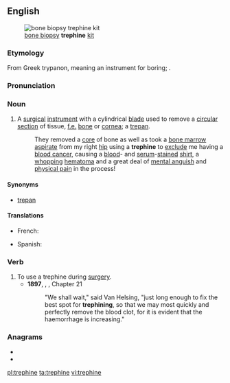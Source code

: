 ==English==
{{wp}}
[[File:Rochester_Bome_Biopsy_Trephine_Kit.jpg|thumb|right|[[bone biopsy]] '''trephine''' [[kit]]]]

===Etymology===
From Greek trypanon, meaning an instrument for boring; {{etyl|fr|en}} {{m|fr|tréphine}}.
===Pronunciation===
{{IPA|/trᵻˈfaɪn/|lang=en}}

===Noun===
{{en-noun}}

# {{lb|en|medicine}} A [[surgical]] [[instrument]] with a cylindrical [[blade]] used to remove a [[circular]] [[section]] of tissue, [[f.e.]] [[bone]] or [[cornea]]; a [[trepan]].
#:They removed a [[core]] of bone as well as took a [[bone marrow]] [[aspirate]] from my right [[hip]] using a '''trephine''' to [[exclude]] me having a [[blood cancer]], causing a [[blood]]- and [[serum]]-[[stained]] [[shirt]], a [[whopping]] [[hematoma]] and a great deal of [[mental anguish]] and [[physical pain]] in the process!
====Synonyms====
* [[trepan]] {{qualifier|obsolete}}

====Translations====
{{trans-top|surgical instrument to remove a circular section from the skull}}
* French: {{t+|fr|trépan|m}}
{{trans-mid}}
* Spanish: {{t+|es|trépano|m}}
{{trans-bottom}}

===Verb===
{{en-verb|trephines|trephining|trephined|trephined}}

# To use a trephine during [[surgery]].
#* '''1897''', {{w|Bram Stoker}}, ''{{w|Dracula}}'', Chapter 21
#*: "We shall wait," said Van Helsing, "just long enough to fix the best spot for '''trephining''', so that we may most quickly and perfectly remove the blood clot, for it is evident that the haemorrhage is increasing."

===Anagrams===
* {{l|en|nephrite}}
* {{l|en|prehnite}}

[[pl:trephine]]
[[ta:trephine]]
[[vi:trephine]]